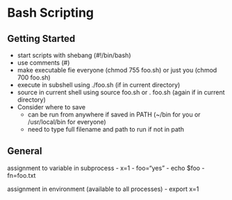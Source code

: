 # Bash Scripting

## Getting Started

- start scripts with shebang (#!/bin/bash)
- use comments (#)
- make executable fie everyone (chmod 755 foo.sh) or just you (chmod 700 foo.sh)
- execute in subshell using ./foo.sh (if in current directory)
- source in current shell using source foo.sh or . foo.sh (again if in current directory)
- Consider where to save
  - can be run from anywhere if saved in PATH (~/bin for you or /usr/local/bin for everyone)
  - need to type full filename and path to run if not in path
  
  
## General
  
assignment to variable in subprocess
- x=1
- foo="yes"
- echo $foo
- fn=foo.txt

assignment in environment (available to all processes)
- export x=1
